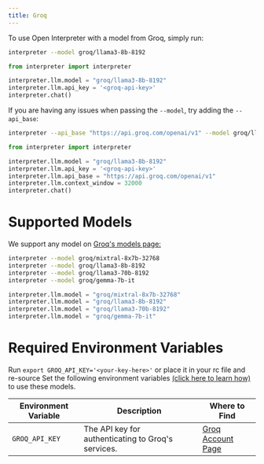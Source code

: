 ```yaml
---
title: Groq
---
```


To use Open Interpreter with a model from Groq, simply run:

<CodeGroup>

```bash Terminal
interpreter --model groq/llama3-8b-8192
```

```python Python
from interpreter import interpreter

interpreter.llm.model = "groq/llama3-8b-8192"
interpreter.llm.api_key = '<groq-api-key>'
interpreter.chat()
```

</CodeGroup>

If you are having any issues when passing the `--model`, try adding the `--api_base`:

<CodeGroup>

```bash Terminal
interpreter --api_base "https://api.groq.com/openai/v1" --model groq/llama3-8b-8192 --api_key $GROQ_API_KEY
```

```python Python
from interpreter import interpreter

interpreter.llm.model = "groq/llama3-8b-8192"
interpreter.llm.api_key = '<groq-api-key>'
interpreter.llm.api_base = "https://api.groq.com/openai/v1"
interpreter.llm.context_window = 32000
interpreter.chat()
```

</CodeGroup>

# Supported Models

We support any model on [Groq's models page:](https://console.groq.com/docs/models)

<CodeGroup>

```bash Terminal
interpreter --model groq/mixtral-8x7b-32768
interpreter --model groq/llama3-8b-8192
interpreter --model groq/llama3-70b-8192
interpreter --model groq/gemma-7b-it
```

```python Python
interpreter.llm.model = "groq/mixtral-8x7b-32768"
interpreter.llm.model = "groq/llama3-8b-8192"
interpreter.llm.model = "groq/llama3-70b-8192"
interpreter.llm.model = "groq/gemma-7b-it"
```

</CodeGroup>

# Required Environment Variables

Run `export GROQ_API_KEY='<your-key-here>'` or place it in your rc file and re-source
Set the following environment variables [(click here to learn how)](https://chat.openai.com/share/1062cdd8-62a1-4aa8-8ec9-eca45645971a) to use these models.

| Environment Variable | Description                                          | Where to Find                                                       |
| -------------------- | ---------------------------------------------------- | ------------------------------------------------------------------- |
| `GROQ_API_KEY`     | The API key for authenticating to Groq's services. | [Groq Account Page](https://console.groq.com/keys) |
